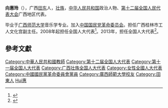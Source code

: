 '''向惠玲'''（{{bd|1969年||}}），广西[[田东|田东]]人，[[壮族|壮族]]，[[中华人民共和国|中华人民共和国]]政治人物、[[第十二届全国人民代表大会|第十二届全国人民代表大会]]广西地区代表。

毕业于[[广西师范大学|广西师范大学]]音乐学专业。加入[[中国国民党革命委员会|中国国民党革命委员会]]。担任广西桂林市工人文化宫副主任。2008年起担任全国人大代表<ref>{{cite news|title=全国人大代表信息-向惠玲|url=http://210.82.31.1:8084/delegate/viewDelegate.action?dbid=111961|accessdate=2013-04-05|newspaper=全国人大网|archive-url=https://web.archive.org/web/20140522074258/http://www.npc.gov.cn/delegate/viewDelegate.action?dbid=111961|archive-date=2014-05-22|dead-url=yes}}</ref>。2013年，担任全国人大代表<ref>{{cite news|title=全国人大代表信息-向惠玲|url=http://210.82.31.1:8084/delegate/viewDelegate.action?dbid=121944|accessdate=2013-04-05|newspaper=全国人大网|archive-url=https://web.archive.org/web/20140522070927/http://www.npc.gov.cn/delegate/viewDelegate.action?dbid=121944|archive-date=2014-05-22|dead-url=yes}}</ref>。

==參考文獻==
{{reflist}}
{{中华人民共和国政治人物小作品}}
{{DEFAULTSORT:Xiang向}}
[[Category:中華人民共和國教師|Category:中華人民共和國教師]]
[[Category:第十二届全国人大代表|Category:第十二届全国人大代表]]
[[Category:第十一届全国人大代表|Category:第十一届全国人大代表]]
[[Category:广西壮族全国人大代表|Category:广西壮族全国人大代表]]
[[Category:女性全國人大代表|Category:女性全國人大代表]]
[[Category:中國國民黨革命委員會黨員|Category:中國國民黨革命委員會黨員]]
[[Category:廣西師範大學校友|Category:廣西師範大學校友]]
[[Category:田東人|Category:田東人]]
[[Category:向姓|Hui惠]]
